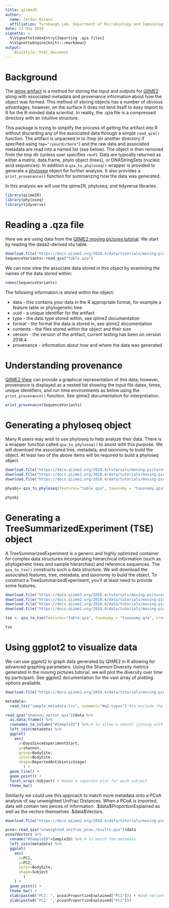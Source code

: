 ```yaml
---
title: qiime2R
author: 
  name: Jordan Bisanz
  affiliation: Turnbaugh Lab, Department of Microbiology and Immunology, University of California San Francisco, San Francisco CA, USA, 94143
date: 23 May 2018
vignette: >
  %\VignetteIndexEntry{Importing .qza files}
  %\VignetteEngine{knitr::rmarkdown}
output: 
    BiocStyle::html_document
---
```


# Background
The [qiime artifact](https://docs.qiime2.org/2018.4/concepts/#data-files-qiime-2-artifacts) is a method for storing the input and outputs for [QIIME2](https://qiime2.org/) along with associated metadata and provenance information about how the object was formed. This method of storing objects has a number of obvious advantages; however, on the surface it does not lend itself to easy import to R for the R-minded data scientist. In reality, the .qza file is a compressed directory with an intuitive structure. 

This package is trying to simplify the process of getting the artifact into R without discarding any of the associated data through a simple `read_qza()` function. The artifact is unpacked in to /tmp (or another directory if specified using `tmp="/yourdirhere"`) and the raw data and associated metadata are read into a named list (see below). The object is then removed from the tmp dir (unless user specifies `rm=F`). Data are typically returned as either a matrix, data.frame, phylo object (trees), or DNAStringSets (nucleic acid sequences). In addition a `qza_to_phyloseq()` wrapper is provided to generate a [phyloseq](https://www.bioconductor.org/packages/release/bioc/html/phyloseq.html) object for further analysis. It also provides a `print_provenance()` function for summarizing how the data was generated.

In this analysis we will use the qiime2R, phyloseq, and tidyverse libraries.

```r
library(qiime2R)
library(phyloseq)
library(tidyverse)
```

# Reading a .qza file

Here we are using data from the [QIIME2 moving pictures tutorial](https://docs.qiime2.org/2018.4/tutorials/moving-pictures/). We start by reading the dada2-derived otu table.

```r
download.file("https://docs.qiime2.org/2018.4/data/tutorials/moving-pictures/table.qza", "table.qza")
SequenceVariants<-read_qza("table.qza")
```

We can now view the associate data stored in this object by examining the names of the data stored within:

```r
names(SequenceVariants)
```

The following information is stored within the object:

* data - this contains your data in the R appropriate format, for example a feature table or phylogenetic tree
* uuid - a unique identifier for the artifact
* type - the data type stored within, see qiime2 documentation
* format - the format the data is stored in, see qiime2 documentation
* contents - the files stored within the object and their size
* version - the version of the artifact, current testing has been on version 2018.4
* provenance - information about how and where the data was generated

# Understanding provenance

[QIIME2 View](https://view.qiime2.org/) can provide a graphical representation of this data; however, provenance is displayed as a nested list showing the input file dates, times, unique identifiers, and run time environments as below using the `print_provenance()` function. See qiime2 documentation for interpretation.

```r
print_provenance(SequenceVariants)
```

# Generating a phyloseq object

Many R users may wish to use phyloseq to help analyze their data. There is a wrapper function called `qza_to_phyloseq()` to assist with this purpose. We will download the associated tree, metadata, and taxonomy to build the object. At least two of the above items will be required to build a phyloseq object.

```r
download.file("https://data.qiime2.org/2018.4/tutorials/moving-pictures/sample_metadata.tsv", "sample_metadata.tsv")
download.file("https://docs.qiime2.org/2018.4/data/tutorials/moving-pictures/taxonomy.qza", "taxonomy.qza")
download.file("https://docs.qiime2.org/2018.4/data/tutorials/moving-pictures/rooted-tree.qza", "rooted-tree.qza")

phyobj<-qza_to_phyloseq(features="table.qza", taxonomy = "taxonomy.qza", tree = "rooted-tree.qza", metadata="sample_metadata.tsv")

phyobj
```

# Generating a TreeSummarizedExperiment (TSE) object

A TreeSummarizedExperiment is a generic and highly optimized container for complex data structures incorporating hierarchical information (such as phylogenetic trees and sample hierarchies) and reference sequences. The `qza_to_tse()` constructs such a data structure. We will download the associated features, tree, metadata, and taxonomy to build the object. To construct a TreeSummarizedExperiment, you'll at least need to provide some features.


```r
download.file("https://data.qiime2.org/2018.4/tutorials/moving-pictures/sample_metadata.tsv", "sample_metadata.tsv")
download.file("https://docs.qiime2.org/2018.4/data/tutorials/moving-pictures/table.qza", "table.qza")
download.file("https://docs.qiime2.org/2018.4/data/tutorials/moving-pictures/taxonomy.qza", "taxonomy.qza")
download.file("https://docs.qiime2.org/2018.4/data/tutorials/moving-pictures/rooted-tree.qza", "rooted-tree.qza")

tse <- qza_to_tse(features="table.qza", taxonomy = "taxonomy.qza", tree = "rooted-tree.qza", metadata="sample_metadata.tsv")

tse
```

# Using ggplot2 to visualize data

We can use ggplot2 to graph data generated by QIIME2 in R allowing for advanced graphing parameters. Using the Shannon Diversity metrics generated in the moving pictures tutorial, we will plot the diversity over time by participant. See ggplot2 documentation for the vast array of plotting options available.

```r
download.file("https://docs.qiime2.org/2018.4/data/tutorials/moving-pictures/core-metrics-results/shannon_vector.qza", "shannon_vector.qza")

metadata<-
  read_tsv("sample_metadata.tsv", comment="#q2:types") #to exclude the column denoting the variable class

read_qza("shannon_vector.qza")$data %>%
  as.data.frame() %>%
  rownames_to_column("#SampleID") %>% # to allow a smooth joining with the metadata
  left_join(metadata) %>%
  ggplot(
    aes(
      x=DaysSinceExperimentStart, 
      y=shannon, 
      group=BodySite, 
      color=BodySite, 
      shape=ReportedAntibioticUsage)
        ) +
  geom_line() +
  geom_point() +
  facet_wrap(~Subject) + #make a separate plot for each subject
  theme_bw()
```

Similarily we could use this approach to match more metadata onto a PCoA analysis of say unweighted UniFrac Distances. When a PCoA is imported, data will contain two peices of information: .\$data\$ProportionExplained as well as the vectors themselves .\$data\$Vectors.

```r
download.file("https://docs.qiime2.org/2018.4/data/tutorials/moving-pictures/core-metrics-results/unweighted_unifrac_pcoa_results.qza", "unweighted_unifrac_pcoa_results.qza")

pcoa<-read_qza("unweighted_unifrac_pcoa_results.qza")$data
pcoa$Vectors %>%
  rename("#SampleID"=SampleID) %>% # to match the metadata
  left_join(metadata) %>%
  ggplot(
    aes(
      x=PC1, 
      y=PC2, 
      color=BodySite,
      shape=Subject
        )
    ) +
  geom_point() +
  theme_bw() +
  xlab(paste0("PC1: ", pcoa$ProportionExplained["PC1"])) + #add variance explained to axis
  ylab(paste0("PC2: ", pcoa$ProportionExplained["PC2"]))

```

